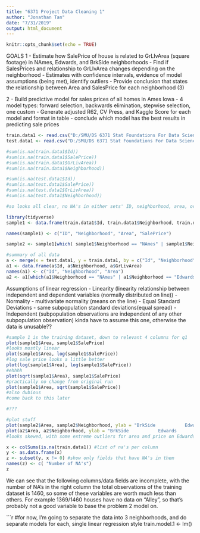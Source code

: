 ```yaml
---
title: "6371 Project Data Cleaning 1"
author: "Jonathan Tan"
date: "7/31/2019"
output: html_document
---
```


```r
knitr::opts_chunk$set(echo = TRUE)
```
GOALS
1 - Estimate how SalePrice of house is related to GrLIvArea (square footage) in NAmes, Edwards, and BrkSide neighborhoods
  - Find if SalesPrices and relationship to GrLIvArea changes depending on the neighborhood
  - Estimates with confidence intervals, evidence of model assumptions (being met), identify outliers
  - Provide conclusion that states the relationship between Area and SalesPrice for each neighborhood (3) 

2 - Build predictive model for sales prices of all homes in Ames Iowa
  - 4 model types: forward selection, backwards elimination, stepwise selection, one custom
  - Generate adjusted R62, CV Press, and Kaggle Score for each model and format in table
  - conclude which model has the best results in predicting sale prices
```r
train.data1 <- read.csv("D:/SMU/DS 6371 Stat Foundations For Data Science/PROJECT/train.csv")
test.data1 <- read.csv("D:/SMU/DS 6371 Stat Foundations For Data Science/PROJECT/test.csv")
```

```r
#sum(is.na(train.data1$Id))
#sum(is.na(train.data1$SalePrice))
#sum(is.na(train.data1$GrLivArea))
#sum(is.na(train.data1$Neighborhood))

#sum(is.na(test.data1$Id))
#sum(is.na(test.data1$SalePrice))
#sum(is.na(test.data1$GrLivArea))
#sum(is.na(test.data1$Neighborhood))

#so looks all clear, no NA's in either sets' ID, neighborhood, area, or sale price fields
```

```r
library(tidyverse)
sample1 <- data.frame(train.data1$Id, train.data1$Neighborhood, train.data1$GrLivArea, train.data1$SalePrice)

names(sample1) <- c("ID", "Neighborhood", "Area", "SalePrice")

sample2 <- sample1[which( sample1$Neighborhood == "NAmes" | sample1$Neighborhood == "Edwards" | sample1$Neighborhood == "BrkSide" ), ] #filter by neighborhoods

#summary of all data
a <- merge(x = test.data1, y = train.data1, by = c("Id", "Neighborhood", "GrLivArea"), all = TRUE)
a1 <- data.frame(a$Id, a$Neighborhood, a$GrLivArea)
names(a1) <- c("Id", "Neighborhood", "Area")
a2 <- a1[which(a1$Neighborhood == "NAmes" | a1$Neighborhood == "Edwards" | a1$Neighborhood == "BrkSide"), ]
```
Assumptions of linear regression 
- Linearity (linearity relationship between independent and dependent variables  (normally distributed on line))
- Normality - multivariate normality (means on the line)
- Equal Standard Deviations - same subpopulation standard deviations(equal spread)
- Independent (subpopulation observations are independent of any other subpopulation observation)
kinda have to assume this one, otherwise the data is unusable?? 

```r
#sample 1 is the training dataset, down to relevant 4 columns for q1
plot(sample1$Area, sample1$SalePrice)
#looks mostly linear
plot(sample1$Area, log(sample1$SalePrice))
#log sale price looks a little better
plot(log(sample1$Area), log(sample1$SalePrice))
#ehhhh
plot(sqrt(sample1$Area), sample1$SalePrice)
#practically no change from original run
plot(sample1$Area, sqrt(sample1$SalePrice))
#also dubious
#come back to this later 
```

```r
#???
```

```r



#plot stuff
plot(sample2$Area, sample2$Neighborhood, ylab = "BrkSide           Edwards           NAmes", main = "Training Data Area by Neighborhood")
plot(a2$Area, a2$Neighborhood, ylab = "BrkSide           Edwards           NAmes", main = "All Data Area By Neighborhood")
#looks skewed, with some extreme outliers for area and price on Edwards and 
```
```r
x <- colSums(is.na(train.data1)) #list of na's per column
y <- as.data.frame(x)
z <- subset(y, x != 0) #show only fields that have NA's in them 
names(z) <- c( "Number of NA's")
z

```
We can see that the following columns/data fields are incomplete, with the number of NA's in the right column 
the total observations of the training dataset is 1460, so some of these variables are worth much less than others. 
For example 1369/1460 houses have no data on "Alley", so that's probably not a good variable to base the problem 2 model on. 

```r
#for now, I'm going to separate the data into 3 neighborhoods, and do separate models for each, single linear regression style
train.model.1 <- lm()
